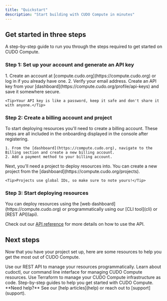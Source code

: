 ```yaml
---
title: "Quickstart"
description: "Start building with CUDO Compute in minutes"
---
```


## Get started in three steps

A step-by-step guide to run you through the steps required to get started on CUDO Compute.

### Step 1: Set up your account and generate an API key

<AccordionGroup>
  <Accordion icon="shield" title="Sign up or log in">
    1. Create an account at [compute.cudo.org](https://compute.cudo.org) or log in if you already have one.
    2. Verify your email address.
  </Accordion>
  <Accordion icon="key" title="Create an API key">
     Create an API key from your [dashboard](https://compute.cudo.org/profile/api-keys) and save it somewhere secure.

    <Tip>Your API key is like a password, keep it safe and don't share it with anyone.</Tip>
  </Accordion>
</AccordionGroup>

### Step 2: Create a billing account and project

<AccordionGroup>
  <Accordion icon="credit-card" title="Create a billing account">
    To start deploying resources you'll need to create a billing account. These steps are all included in the onboarding displayed in the console after registering.

    1. From the [dashboard](https://compute.cudo.org), navigate to the Billing section and create a new billing account.
    2. Add a payment method to your billing account.
</Accordion>
<Accordion icon="folder" title="Create a project">
    Next, you'll need a project to deploy resources into. You can create a new project from the [dashboard](https://compute.cudo.org/projects).

    <Tip>Projects use global IDs, so make sure to note yours!</Tip>
  </Accordion>
</AccordionGroup>

### Step 3: Start deploying resources

<Accordion icon="rocket" title="Deploy using the dashboard or API">
  You can deploy resources using the [web dashboard](https://compute.cudo.org) or programmatically using our [CLI tool](cli) or [REST API](api).

  <Tip>Check out our [API reference](api/introduction) for more details on how to use the API.</Tip>
</Accordion>

## Next steps

Now that you have your project set up, here are some resources to help you get the most out of CUDO Compute.

<CardGroup cols={2}>

<Card title="API documentation" icon="code" href="/docs/api/introduction">
  Use our REST API to manage your resources programmatically.
</Card>

<Card title="cudoctl" icon="terminal" href="/docs/cli">
  Learn about cudoctl, our command line interface for managing CUDO Compute resources.
</Card>

<Card title="Terraform" icon="/docs/images/terraform.svg" color="transparent" href="https://registry.terraform.io/providers/CudoVentures/cudo/latest/docs">
  Use Terraform to manage your CUDO Compute infrastructure as code.
</Card>

<Card title="Guides" icon="square-code" href="/docs/guides/introduction">
  Step-by-step guides to help you get started with CUDO Compute.
</Card>


</CardGroup>

<Note>
  **Need help?** See our [help articles](help) or reach out to [support](support).
</Note>
